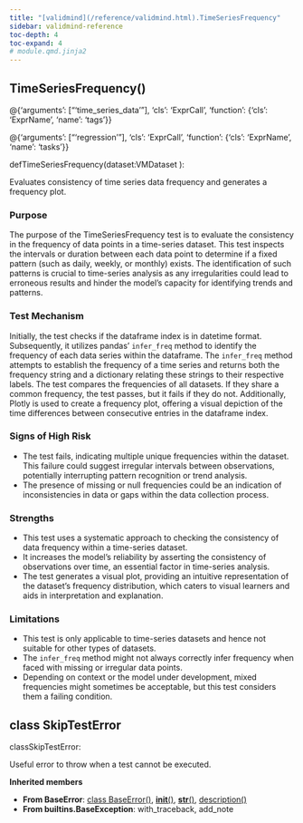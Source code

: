 ```yaml
---
title: "[validmind](/reference/validmind.html).TimeSeriesFrequency"
sidebar: validmind-reference
toc-depth: 4
toc-expand: 4
# module.qmd.jinja2
---
```


<!-- function.qmd.jinja2 -->

## TimeSeriesFrequency[()]{.muted}

<!-- signatures.jinja2 -->

::: {.signature}

<div class="decorator">@<!-- types.jinja2 - format_type --><!-- DEBUG: ExprCall --><span class="n">{'arguments': ["'time_series_data'"], 'cls': 'ExprCall', 'function': {'cls': 'ExprName', 'name': 'tags'}}</span><!-- DEBUG is_mapping: True -->
<!-- DEBUG type_class: dict -->
<!-- DEBUG cls_value: ExprCall -->
<!-- DEBUG cls_type: str -->
</div><div class="decorator">@<!-- types.jinja2 - format_type --><!-- DEBUG: ExprCall --><span class="n">{'arguments': ["'regression'"], 'cls': 'ExprCall', 'function': {'cls': 'ExprName', 'name': 'tasks'}}</span><!-- DEBUG is_mapping: True -->
<!-- DEBUG type_class: dict -->
<!-- DEBUG cls_value: ExprCall -->
<!-- DEBUG cls_type: str -->
</div>
<span class="kw">def</span><span class="name">TimeSeriesFrequency</span>(<span class="param"><span class="n">dataset</span><span class="p">:</span><!-- types.jinja2 - format_type --><!-- DEBUG: ExprName --><span class="n">VMDataset</span><!-- DEBUG is_mapping: True -->
<!-- DEBUG type_class: dict -->
<!-- DEBUG cls_value: ExprName -->
<!-- DEBUG cls_type: str -->
</span>):

:::

<!-- docstring.jinja2 -->

Evaluates consistency of time series data frequency and generates a frequency plot.

### Purpose

The purpose of the TimeSeriesFrequency test is to evaluate the consistency in the frequency of data points in a time-series dataset. This test inspects the intervals or duration between each data point to determine if a fixed pattern (such as daily, weekly, or monthly) exists. The identification of such patterns is crucial to time-series analysis as any irregularities could lead to erroneous results and hinder the model's capacity for identifying trends and patterns.

### Test Mechanism

Initially, the test checks if the dataframe index is in datetime format. Subsequently, it utilizes pandas' `infer_freq` method to identify the frequency of each data series within the dataframe. The `infer_freq` method attempts to establish the frequency of a time series and returns both the frequency string and a dictionary relating these strings to their respective labels. The test compares the frequencies of all datasets. If they share a common frequency, the test passes, but it fails if they do not. Additionally, Plotly is used to create a frequency plot, offering a visual depiction of the time differences between consecutive entries in the dataframe index.

### Signs of High Risk

- The test fails, indicating multiple unique frequencies within the dataset. This failure could suggest irregular intervals between observations, potentially interrupting pattern recognition or trend analysis.
- The presence of missing or null frequencies could be an indication of inconsistencies in data or gaps within the data collection process.

### Strengths

- This test uses a systematic approach to checking the consistency of data frequency within a time-series dataset.
- It increases the model's reliability by asserting the consistency of observations over time, an essential factor in time-series analysis.
- The test generates a visual plot, providing an intuitive representation of the dataset's frequency distribution, which caters to visual learners and aids in interpretation and explanation.

### Limitations

- This test is only applicable to time-series datasets and hence not suitable for other types of datasets.
- The `infer_freq` method might not always correctly infer frequency when faced with missing or irregular data points.
- Depending on context or the model under development, mixed frequencies might sometimes be acceptable, but this test considers them a failing condition.

<!-- class.qmd.jinja2 -->

## [class]{.muted} SkipTestError

<!-- signatures.jinja2 -->

::: {.signature}

<span class="kw">class</span><span class="name">SkipTestError</span>:

:::

<!-- docstring.jinja2 -->

Useful error to throw when a test cannot be executed.

**Inherited members**

- **From BaseError**: [class BaseError[()]{.muted}](#class-baseerror), [__init__[()]{.muted}](#__init__), [__str__[()]{.muted}](#__str__), [description[()]{.muted}](#description)
- **From builtins.BaseException**: with_traceback, add_note
